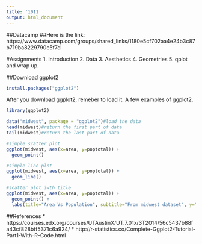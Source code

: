 ---
title: '1011'
output: html_document
---

##Datacamp
##Here is the link: https://www.datacamp.com/groups/shared_links/1180e5cf702aa4e24b3c87b719ba8229790e5f7d

#Assignments
1.  Introduction
2.  Data
3.  Aesthetics
4.  Geometries
5.  qplot and wrap up.


##Download ggplot2
```{r, eval = FALSE}
install.packages("ggplot2")
```

After you download ggplot2, remeber to load it. A few examples of ggplot2.

```{r}
library(ggplot2)

data("midwest", package = "ggplot2")#load the data
head(midwest)#return the first part of data
tail(midwest)#return the last part of data
```

```{r}
#simple scatter plot
ggplot(midwest, aes(x=area, y=poptotal)) +
  geom_point()
```

```{r}
#simple line plot
ggplot(midwest, aes(x=area, y=poptotal)) +
  geom_line()
```

```{r}
#scatter plot iwth title
ggplot(midwest, aes(x=area, y=poptotal)) +
  geom_point() +
  labs(title="Area Vs Population", subtitle="From midwest dataset", y="Population", x="Area", caption="Midwest Demographics")
```




##References
* https://courses.edx.org/courses/UTAustinX/UT.7.01x/3T2014/56c5437b88fa43cf828bff5371c6a924/
* http://r-statistics.co/Complete-Ggplot2-Tutorial-Part1-With-R-Code.html